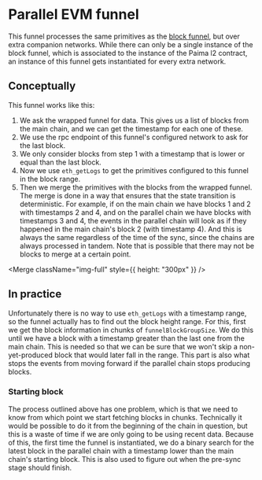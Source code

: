 
# Parallel EVM funnel

This funnel processes the same primitives as the [block funnel](block-funnel),
but over extra companion networks. While there can only be a single instance of
the block funnel, which is associated to the instance of the Paima l2 contract,
an instance of this funnel gets instantiated for every extra network.

## Conceptually

This funnel works like this:

1. We ask the wrapped funnel for data. This gives us a list of blocks from the
main chain, and we can get the timestamp for each one of these.
2. We use the rpc endpoint of this funnel's configured network to ask for the last block.
3. We only consider blocks from step 1 with a timestamp that is lower or equal than the last block. 
4. Now we use `eth_getLogs` to get the primitives configured to this funnel in the block range.
5. Then we merge the primitives with the blocks from the wrapped funnel. The
merge is done in a way that ensures that the state transition is deterministic.
For example, if on the main chain we have blocks 1 and 2 with timestamps 2 and
4, and on the parallel chain we have blocks with timestamps 3 and 4, the events
in the parallel chain will look as if they happened in the main chain's block 2
(with timestamp 4). And this is always the same regardless of the time of the
sync, since the chains are always processed in tandem. Note that is possible
that there may not be blocks to merge at a certain point.

<Merge className="img-full" style={{ height: "300px" }} />

## In practice

Unfortunately there is no way to use `eth_getLogs` with a timestamp range, so
the funnel actually has to find out the block height range. For this, first we
get the block information in chunks of `funnelBlockGroupSize`. We do this until
we have a block with a timestamp greater than the last one from the main chain.
This is needed so that we can be sure that we won't skip a non-yet-produced
block that would later fall in the range. This part is also what stops the
events from moving forward if the parallel chain stops producing blocks.

### Starting block 

The process outlined above has one problem, which is that we need to know from
which point we start fetching blocks in chunks. Technically it would be possible
to do it from the beginning of the chain in question, but this is a waste of
time if we are only going to be using recent data. Because of this, the first
time the funnel is instantiated, we do a binary search for the latest block in
the parallel chain with a timestamp lower than the main chain's starting block.
This is also used to figure out when the pre-sync stage should finish.